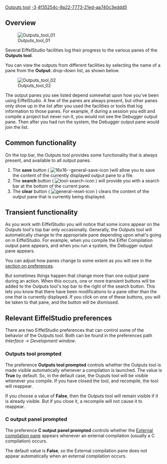 [[Property:title|Outputs tool]]
[[Property:weight|-3]]
[[Property:uuid|4f35254c-9a22-7773-21ed-aa740c3eddd5]]
{{underconstruction}}


==Overview==

[[Image:Outputs tool 01]]


Several EiffelStudio facilities log their progress to the various panes of the '''Outputs tool'''. 

You can view the outputs from different facilities by selecting the name of a pane from the '''Output:''' drop-down list, as shown below.


[[Image:Outputs tool 02]]

 
The output panes you see listed depend somewhat upon how you've been using EiffelStudio. A few of the panes are always present, but other panes only show up in the list after you used the facilities or tools that log information to those panes. For example, if during a session you edit and compile a project but never run it, you would not see the Debugger output pane. Then after you had run the system, the Debugger output pane would join the list.

==Common functionality==

On the top bar, the Outputs tool provides some functionality that is always present, and available to all output panes. 
#The '''save''' button ( [[Image:16x16--general-save-icon]] )will allow you to save the content of the currently displayed output pane to a file.
#The '''search''' button ( [[Image:tool-search-icon]] ) will provide you with a search bar at the bottom of the current pane.
#The '''clear''' button ( [[Image:general-reset-icon]] ) clears the content of the output pane that is currently being displayed.

==Transient functionality==

As you work with EiffelStudio you will notice that some icons appear on the Outputs tool's top bar only occasionally. Generally, the Outputs tool will automatically change to the appropriate pane depending upon what's going on in EiffelStudio. For example, when you compile the Eiffel Compilation output pane appears, and when you run a system, the Debugger output pane appears. 

You can adjust how panes change to some extent as you will see in the [[#Relevant EiffelStudio preferences|section on preferences]].

But sometimes things happen that change more than one output pane during an action. When this occurs, one or more transient buttons will be added to the Outputs tool's top bar to the right of the search button. This lets you know that there have been modifications to a pane other than the one that is currently displayed. If you click on one of these buttons, you will be taken to that pane, and the button will be dismissed. 


==Relevant EiffelStudio preferences==

There are two EiffelStudio preferences that can control some of the behavior of the Outputs tool. Both can be found in the preferences path ''Interface -> Development window''.

===Outputs tool prompted===

The preference '''Outputs tool prompted''' controls whether the Outputs tool is made visible automatically whenever a compilation is launched. The value is '''True''' by default. So, in the default case, the Ouputs tool will be visible whenever you compile. If you have closed the tool, and recompile, the tool will reappear. 

If you choose a value of '''False''', then the Outputs tool will remain visible if it is already visible. But if you close it, a recompile will not cause it to reappear. 

===C output panel prompted===

The preference '''C output panel prompted''' controls whether the [[External compilation pane|External compilation pane]] appears whenever an external compilation (usually a C compilation) occurs. 

The default value is '''False''', so the External compilation pane does not appear automatically when an external compilation occurs.
 


